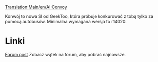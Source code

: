 [[Translation:Main/en/AI:Convoy]]
{{en/-}}
<!--{{en/NoAI}}-->{{pl/NoAI}}

Konwój to nowa SI od GeekToo, która próbuje konkurować z tobą tylko za pomocą autobusów.
Minimalna wymagana wersja to r14020.

= Linki=
[http://www.tt-forums.net/viewtopic.php?f=65&t=37946&p=718598#p718598 Forum post]
Zobacz wątek na forum, aby pobrać najnowsze.